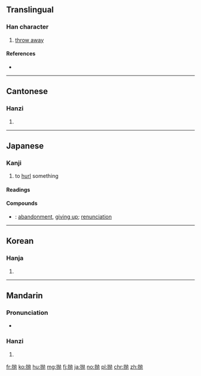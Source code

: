 {{also|拋}}
==Translingual==

===Han character===
{{Han char|rn=64|rad=手|as=04|sn=7|four=|canj=QKNS|ids=⿰扌⿺九力}}

# [[throw away]]

====References====
* {{Han ref|kx=0422.121|dkj=11901|hdz=31842.020|uh=629B|ud=25243}}

----

==Cantonese==

===Hanzi===
{{yue-hanzi|jyut=[[paau1]]|y=paau1|tra=拋}}

# {{defn|lang=yue|sort=手04}}

----

==Japanese==

===Kanji===
{{ja-kanji|grade=|rs=手04}}

# to [[hurl]] something

====Readings====
{{ja-readings
|goon=[[ひょう]] (hyō), {{qualifier|historical}} [[へう]] (heu)
|kanon=[[ほう]] (hō), {{qualifier|historical}} [[はう]] (hau)
|kun=[[なげうつ]] ([[抛つ]], nageutsu)
}}

====Compounds====
{{der-top|Compounds}}
* {{ja-r|抛棄|ほうき}}: [[abandonment]], [[giving up]]; [[renunciation]]
{{der-bottom}}

----

==Korean==

===Hanja===
{{ko-hanja|hangeul=포|eumhun=|rv=po|mr=p'o|y=pho}}

# {{defn|lang=ko|sort=手04}}

----

==Mandarin==

===Pronunciation===
* {{audio|Zh-pao.ogg|Audio|lang=cmn}}

===Hanzi===
{{cmn-hanzi|tra=拋|pin=[[pāo]] ([[pao1]]), [[niù]] ([[niu4]])|wg=p'ao<sup>1</sup>, niu<sup>4</sup>}}

# {{defn|lang=cmn|sort=手04}}

[[fr:抛]]
[[ko:抛]]
[[hu:抛]]
[[mg:抛]]
[[fj:抛]]
[[ja:抛]]
[[no:抛]]
[[pl:抛]]
[[chr:抛]]
[[zh:抛]]